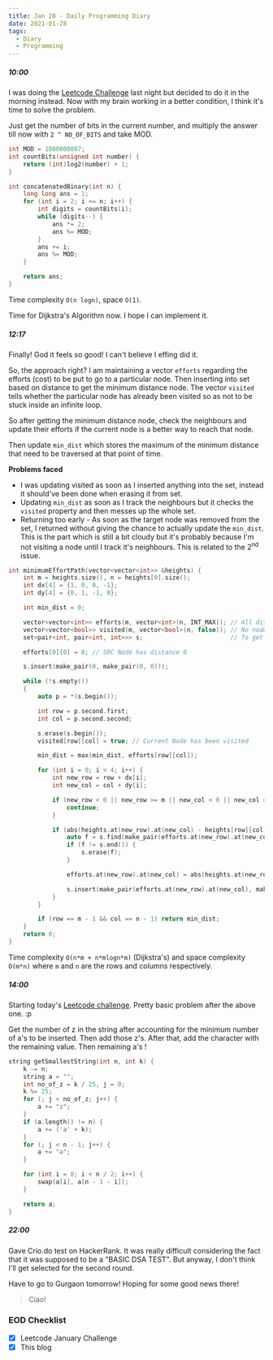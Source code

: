 ```yaml
---
title: Jan 28 - Daily Programming Diary
date: 2021-01-28
tags:
  - Diary
  - Programming
---
```


##### 10:00
I was doing the [Leetcode Challenge](https://leetcode.com/explore/challenge/card/january-leetcoding-challenge-2021/582/week-4-january-22nd-january-28th/3618/) last night but decided to do it in the morning instead. Now with my brain working in a better condition, I think it's time to solve the problem. 

Just get the number of bits in the current number, and multiply the answer till now with `2 ^ NO_OF_BITS` and take MOD.

```cpp:title=concatenation-of-consecutive-binary-numbers.cpp
int MOD = 1000000007;
int countBits(unsigned int number) {
    return (int)log2(number) + 1;
}

int concatenatedBinary(int n) {
    long long ans = 1;
    for (int i = 2; i <= n; i++) {
        int digits = countBits(i);
        while (digits--) {
            ans *= 2;
            ans %= MOD;
        }
        ans += i;
        ans %= MOD;
    }

    return ans;
}
```

Time complexity `O(n logn)`, space `O(1)`.

Time for Dijkstra's Algorithm now. I hope I can implement it.

##### 12:17
Finally! God it feels so good! I can't believe I effing did it. 

So, the approach right? 
I am maintaining a vector `efforts` regarding the efforts (cost) to be put to go to a particular node.
Then inserting into set based on distance to get the minimum distance node. The vector `visited` tells whether the particular node has already been visited so as not to be stuck inside an infinite loop.

So after getting the minimum distance node, check the neighbours and update their efforts if the current node is a better way to reach that node.

Then update `min_dist` which stores the maximum of the minimum distance that need to be traversed at that point of time.

**Problems faced**
- I was updating visited as soon as I inserted anything into the set, instead it should've been done when erasing it from set.
- Updating `min_dist` as soon as I track the neighbours but it checks the `visited` property and then messes up the whole set.
- Returning too early - As soon as the target node was removed from the set, I returned without giving the chance to actually update the `min_dist`. This is the part which is still a bit cloudy but it's probably because I'm not visiting a node until I track it's neighbours.
This is related to the 2<sup>nd</sup> issue.

```cpp:title=path-with-minimum-effort.cpp
int minimumEffortPath(vector<vector<int>> &heights) {
    int m = heights.size(), n = heights[0].size();
    int dx[4] = {1, 0, 0, -1};
    int dy[4] = {0, 1, -1, 0};

    int min_dist = 0;

    vector<vector<int>> efforts(m, vector<int>(n, INT_MAX)); // All distance INF initially
    vector<vector<bool>> visited(m, vector<bool>(n, false)); // No nodes visited initially
    set<pair<int, pair<int, int>>> s;                        // To get node with MIN effort

    efforts[0][0] = 0; // SRC Node has distance 0

    s.insert(make_pair(0, make_pair(0, 0)));

    while (!s.empty())
    {
        auto p = *(s.begin());

        int row = p.second.first;
        int col = p.second.second;

        s.erase(s.begin());
        visited[row][col] = true; // Current Node has been visited

        min_dist = max(min_dist, efforts[row][col]);

        for (int i = 0; i < 4; i++) {
            int new_row = row + dx[i];
            int new_col = col + dy[i];

            if (new_row < 0 || new_row >= m || new_col < 0 || new_col >= n) {
                continue;
            }

            if (abs(heights.at(new_row).at(new_col) - heights[row][col]) < efforts.at(new_row).at(new_col) && !visited[new_row][new_col]) {
                auto f = s.find(make_pair(efforts.at(new_row).at(new_col), make_pair(new_row, new_col)));
                if (f != s.end()) {
                    s.erase(f);
                }

                efforts.at(new_row).at(new_col) = abs(heights.at(new_row).at(new_col) - heights[row][col]);

                s.insert(make_pair(efforts.at(new_row).at(new_col), make_pair(new_row, new_col)));
            }
        }

        if (row == m - 1 && col == n - 1) return min_dist;
    }
    return 0;
}
```

Time complexity `O(n*m + n*mlogn*m)` (Dijkstra's) and
space complexity `O(m*n)` where `m` and `n` are the rows and columns respectively.

##### 14:00
Starting today's [Leetcode challenge](https://leetcode.com/explore/featured/card/january-leetcoding-challenge-2021/582/week-4-january-22nd-january-28th/3619/).
Pretty basic problem after the above one. :p

Get the number of z in the string after accounting for the minimum number of a's to be inserted. Then add those z's. After that, add the character with the remaining value. Then remaining a's !

```smallest-string-with-a-given-numeric-value.cpp
string getSmallestString(int n, int k) {
    k -= n;
    string a = "";
    int no_of_z = k / 25, j = 0;
    k %= 25;
    for (; j < no_of_z; j++) {
        a += "z";
    }
    if (a.length() != n) {
        a += ('a' + k);
    }
    for (; j < n - 1; j++) {
        a += "a";
    }

    for (int i = 0; i < n / 2; i++) {
        swap(a[i], a[n - 1 - i]);
    }

    return a;
}
```

##### 22:00
Gave Crio.do test on HackerRank. It was really difficult considering the fact that it was supposed to be a "BASIC DSA TEST". But anyway, I don't think I'll get selected for the second round.

Have to go to Gurgaon tomorrow! Hoping for some good news there!

> Ciao!

### EOD Checklist
- [x] Leetcode January Challenge
- [x] This blog